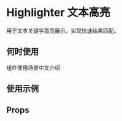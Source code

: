 # Highlighter 文本高亮

用于文本关键字高亮展示，实现快速结果匹配。

## 何时使用

组件使用场景中文介绍

## 使用示例

<!-- Inject Stories -->

## Props

<!-- Inject Props -->
